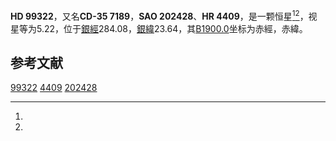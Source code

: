 {{Starbox begin
| name = HD 99322
}}
{{Starbox observe
| epoch = [[J2000.0|J2000.0]]
| constell = {{星座名待查}}<ref name=SIMBAD>{{cite web
 | url=http://simbad.u-strasbg.fr/simbad/sim-id?Ident=HR+4409
 | title =Pulsating variable Star
 | publisher=Centre de Données astronomiques de Strasbourg
 | work=SIMBAD
 | accessdate=2012-07-13}}</ref><ref name=DATA>{{cite web
 | url=http://vizier.u-strasbg.fr/viz-bin/VizieR-5?-out.add=.&-source=5050&-corr=PK=HR&-out.max=9999&HR=4409
 | title=VizieR Detailed Page
 | accessdate=2012-07-13
 | archive-date=2016-03-05
 | archive-url=https://web.archive.org/web/20160305213621/http://vizier.u-strasbg.fr/viz-bin/VizieR-5?-out.add=.&-source=5050&-corr=PK=HR&-out.max=9999&HR=4409
 | dead-url=no
 }}</ref>
| 星官 = 
| ra = {{RA|11|25|29.4}}<ref name=SIMBAD /><ref name=DATA />
| dec = {{DEC|-36|3|47}}<ref name=SIMBAD /><ref name=DATA />
| appmag_v = 5.22<ref name=SIMBAD /><ref name=DATA />
}}
{{Starbox character
| class = K0III<ref name=SIMBAD /><ref name=DATA />
| b-v = 0.99<ref name=SIMBAD /><ref name=DATA />
| u-b = 0.77<ref name=SIMBAD /><ref name=DATA />
| r-i = 0.31E<ref name=SIMBAD /><ref name=DATA />
| variable = 
}}
{{Starbox astrometry
| radial_v = 0.77
| prop_mo_ra = 4
| parallax = 0.032
| p_error = 
}}
{{Starbox catalog
| names =CD-35 7189，[[SAO星表|SAO]] 202428，[[HD星表|HD]] 99322，[[HR星表|HR]] 4409}}
{{Starbox reference |Simbad=HR+4409}}
{{Starbox end}}

'''HD 99322'''，又名'''CD-35 7189'''，'''SAO 202428'''、'''HR 4409'''，是一颗恒星<ref name=SIMBAD /><ref name=DATA />，视星等为5.22，位于[[銀道座標系|銀經]]284.08，[[銀道座標系|銀緯]]23.64，其[[B1900.0|B1900.0]]坐标为赤經{{RA|11|20|38.4}}，赤緯{{DEC|-35|23.64|50}}。

== 参考文献 ==
{{reflist}}

{{star-stub}}

[[Category:HD和HDE天體|99322]]
[[Category:HR天體|4409]]
[[Category:SAO天體|202428]]